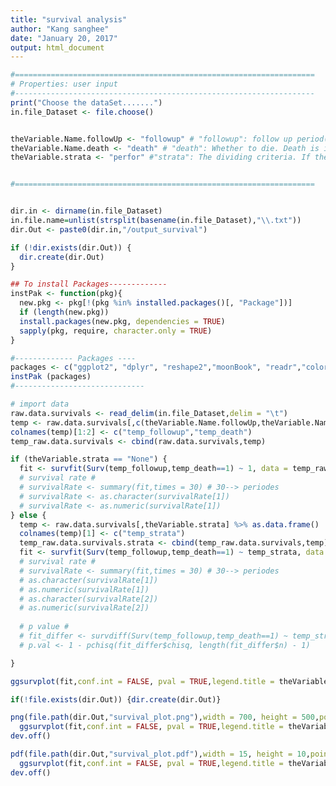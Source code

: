 ```yaml
---
title: "survival analysis"
author: "Kang sanghee"
date: "January 20, 2017"
output: html_document
---
```


```r


#===================================================================
# Properties: user input
#-------------------------------------------------------------------
print("Choose the dataSet.......")
in.file_Dataset <- file.choose()


theVariable.Name.followUp <- "followup" # "followup": follow up period(day or month or year)
theVariable.Name.death <- "death" # "death": Whether to die. Death is indicated by "1", Censor is indicated by "0"
theVariable.strata <- "perfor" #"strata": The dividing criteria. If there is no criteria, "None" should be indicated.


#===================================================================


dir.in <- dirname(in.file_Dataset)
in.file.name=unlist(strsplit(basename(in.file_Dataset),"\\.txt"))
dir.Out <- paste0(dir.in,"/output_survival")

if (!dir.exists(dir.Out)) {
  dir.create(dir.Out)
}

## To install Packages-------------
instPak <- function(pkg){
  new.pkg <- pkg[!(pkg %in% installed.packages()[, "Package"])]
  if (length(new.pkg)) 
  install.packages(new.pkg, dependencies = TRUE)
  sapply(pkg, require, character.only = TRUE)
}

#------------- Packages ----
packages <- c("ggplot2", "dplyr", "reshape2","moonBook", "readr","colorspace","survival","survminer")
instPak (packages) 
#-----------------------------

# import data
raw.data.survivals <- read_delim(in.file_Dataset,delim = "\t")
temp <- raw.data.survivals[,c(theVariable.Name.followUp,theVariable.Name.death)] %>% as.data.frame()
colnames(temp)[1:2] <- c("temp_followup","temp_death")
temp_raw.data.survivals <- cbind(raw.data.survivals,temp)

if (theVariable.strata == "None") {
  fit <- survfit(Surv(temp_followup,temp_death==1) ~ 1, data = temp_raw.data.survivals)
  # survival rate #
  # survivalRate <- summary(fit,times = 30) # 30--> periodes
  # survivalRate <- as.character(survivalRate[1])
  # survivalRate <- as.numeric(survivalRate[1])
} else {
  temp <- raw.data.survivals[,theVariable.strata] %>% as.data.frame()
  colnames(temp)[1] <- c("temp_strata")
  temp_raw.data.survivals.strata <- cbind(temp_raw.data.survivals,temp)
  fit <- survfit(Surv(temp_followup,temp_death==1) ~ temp_strata, data = temp_raw.data.survivals.strata)
  # survival rate #
  # survivalRate <- summary(fit,times = 30) # 30--> periodes
  # as.character(survivalRate[1])
  # as.numeric(survivalRate[1])
  # as.character(survivalRate[2])
  # as.numeric(survivalRate[2])
  
  # p value #
  # fit_differ <- survdiff(Surv(temp_followup,temp_death==1) ~ temp_strata, data = temp_raw.data.survivals.strata)
  # p.val <- 1 - pchisq(fit_differ$chisq, length(fit_differ$n) - 1)

}

ggsurvplot(fit,conf.int = FALSE, pval = TRUE,legend.title = theVariable.strata)

if(!file.exists(dir.Out)) {dir.create(dir.Out)}

png(file.path(dir.Out,"survival_plot.png"),width = 700, height = 500,pointsize = 12, bg = "white")
  ggsurvplot(fit,conf.int = FALSE, pval = TRUE,legend.title = theVariable.strata)
dev.off()

pdf(file.path(dir.Out,"survival_plot.pdf"),width = 15, height = 10,pointsize = 12)
  ggsurvplot(fit,conf.int = FALSE, pval = TRUE,legend.title = theVariable.strata)
dev.off()


```

